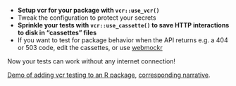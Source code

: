 * **Setup vcr for your package with `vcr::use_vcr()`**
* Tweak the configuration to protect your secrets
* **Sprinkle your tests with `vcr::use_cassette()` to save HTTP interactions to disk in "cassettes" files**
* If you want to test for package behavior when the API returns e.g. a 404 or 503 code, edit the cassettes, or use [webmockr](https://docs.ropensci.org/webmockr/)

Now your tests can work without any internet connection!

[Demo of adding vcr testing to an R package](https://github.com/maelle/exemplighratia/pull/2/files), [corresponding narrative](https://books.ropensci.org/http-testing/vcr.html).
